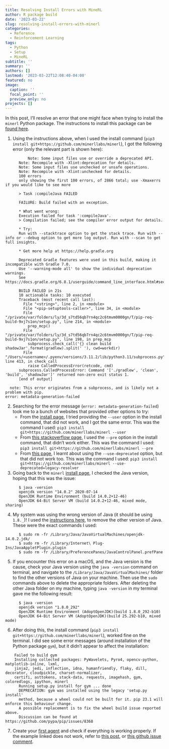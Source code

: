 ```yaml
---
title: Resolving Install Errors with MineRL
author: R package build
date: '2023-03-22'
slug: resolving-install-errors-with-minerl
categories:
  - Reference
  - Reinforcement Learning
tags:
  - Python
  - Setup
  - MineRL
subtitle: ''
summary: ''
authors: []
lastmod: '2023-03-22T12:08:40-04:00'
featured: no
image:
  caption: ''
  focal_point: ''
  preview_only: no
projects: []
---
```


In this post, I'll resolve an error that one might face when trying to install the `minerl` Python package. The instructions to install this package can be [found here](https://minerl.readthedocs.io/en/latest/tutorials/index.html).

1. Using the instructions above, when I used the install command (`pip3 install git+https://github.com/minerllabs/minerl`), I got the following error (only the relevant part is shown here):
```
          Note: Some input files use or override a deprecated API.
      Note: Recompile with -Xlint:deprecation for details.
      Note: Some input files use unchecked or unsafe operations.
      Note: Recompile with -Xlint:unchecked for details.
      100 errors
      only showing the first 100 errors, of 2866 total; use -Xmaxerrs if you would like to see more

      > Task :compileJava FAILED

      FAILURE: Build failed with an exception.

      * What went wrong:
      Execution failed for task ':compileJava'.
      > Compilation failed; see the compiler error output for details.

      * Try:
      Run with --stacktrace option to get the stack trace. Run with --info or --debug option to get more log output. Run with --scan to get full insights.

      * Get more help at https://help.gradle.org

      Deprecated Gradle features were used in this build, making it incompatible with Gradle 7.0.
      Use '--warning-mode all' to show the individual deprecation warnings.
      See https://docs.gradle.org/6.8.1/userguide/command_line_interface.html#sec:command_line_warnings

      BUILD FAILED in 21s
      10 actionable tasks: 10 executed
      Traceback (most recent call last):
        File "<string>", line 2, in <module>
        File "<pip-setuptools-caller>", line 34, in <module>
        File "/private/var/folders/ly/3d_s7td56qb7rn4qc2c6tmvm0000gn/T/pip-req-build-9xj7s1on/setup.py", line 214, in <module>
          prep_mcp()
        File "/private/var/folders/ly/3d_s7td56qb7rn4qc2c6tmvm0000gn/T/pip-req-build-9xj7s1on/setup.py", line 198, in prep_mcp
          subprocess.check_call('{} clean build shadowJar'.format(gradlew).split(' '), cwd=workdir)
        File "/Users/<username>/.pyenv/versions/3.11.2/lib/python3.11/subprocess.py", line 413, in check_call
          raise CalledProcessError(retcode, cmd)
      subprocess.CalledProcessError: Command '['./gradlew', 'clean', 'build', 'shadowJar']' returned non-zero exit status 1.
      [end of output]

  note: This error originates from a subprocess, and is likely not a problem with pip.
error: metadata-generation-failed
```

2. Searching for the error message (`error: metadata-generation-failed`) took me to a bunch of websites that provided other options to try:
    - From the [install page](https://minerl.readthedocs.io/en/latest/tutorials/index.html), I tried providing the `--user` option in the install command, that did not work, and I got the same error. This was the command I used: `pip3 install git+https://github.com/minerllabs/minerl --user`
    - From [this stackoverflow page](https://stackoverflow.com/questions/74188013/python-pygame-not-installing), I used the `--pre` option in the install command, that didn't work either. This was the command I used: `pip3 install git+https://github.com/minerllabs/minerl --pre`
    - From [this page](https://bobbyhadz.com/blog/python-error-metadata-generation-failed-encountered-error), I learnt about using the `--use-deprecated` option, but that did not work too. This was the command I used: `pip3 install git+https://github.com/minerllabs/minerl --use-deprecated=legacy-resolver`

3. Going back to the `minerl` [install page](https://minerl.readthedocs.io/en/latest/tutorials/index.html), I checked the Java version, hoping that this was the issue:

```
      $ java -version
      openjdk version "14.0.2" 2020-07-14
      OpenJDK Runtime Environment (build 14.0.2+12-46)
      OpenJDK 64-Bit Server VM (build 14.0.2+12-46, mixed mode, sharing)
```

4. My system was using the wrong version of Java (it should be using `1.8._`)! I used the [instructions here](https://gist.github.com/schnell18/bcb9833f725be22f6acd01f94b486392), to remove the other version of Java. These were the exact commands I used:

```
      $ sudo rm -fr /Library/Java/JavaVirtualMachines/openjdk-14.0.2.jdk/
      $ sudo rm -fr /Library/Internet\ Plug-Ins/JavaAppletPlugin.plugin
      $ sudo rm -fr /Library/PreferencePanes/JavaControlPanel.prefPane
```

5. If you encounter this error on a macOS, and the Java version is the cause, check your Java version using the `java -version` command on terminal, and navigate to the `/Library/Java/JavaVirtualMachines/` folder to find the other versions of Java on your machine. Then use the `sudo` commands above to delete the appropriate folders. After deleting the other Java folder on my machine, typing `java -version` in my terminal gave me the following result:

```
      $ java -version
      openjdk version "1.8.0_292"
      OpenJDK Runtime Environment (AdoptOpenJDK)(build 1.8.0_292-b10)
      OpenJDK 64-Bit Server VM (AdoptOpenJDK)(build 25.292-b10, mixed mode)
```


6. After doing this, the install command (`pip3 install git+https://github.com/minerllabs/minerl`), worked fine on the terminal. I did see some error messages (around installation of the Python package `gym`), but it didn't appear to affect the installation:

```
    Failed to build gym
    Installing collected packages: PyWavelets, Pyro4, opencv-python, matplotlib-inline, lxml, 
    jinja2, jedi, inflection, idna, humanfriendly, flaky, dill, decorator, cloudpickle, charset-normalizer, 
    certifi, asttokens, stack-data, requests, imagehash, gym, coloredlogs, ipython, minerl
      Running setup.py install for gym ... done
      DEPRECATION: gym was installed using the legacy 'setup.py install'
      method, because a wheel could not be built for it. pip 23.1 will enforce this behaviour change. 
      A possible replacement is to fix the wheel build issue reported above.
      Discussion can be found at https://github.com/pypa/pip/issues/8368
```

7. Create your [first agent](https://minerl.readthedocs.io/en/latest/tutorials/first_agent.html) and check if everything is working properly. If the example linked does not work, refer to [this post](https://jmodeler.github.io/post/resolving-errors-when-creating-your-first-minerl-agent/), or [this github issue comment](https://github.com/minerllabs/minerl/issues/659#issuecomment-1306635414).
